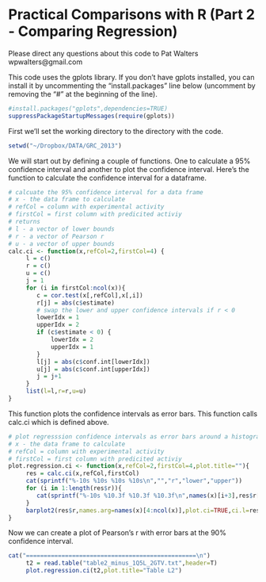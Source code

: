 Practical Comparisons with R (Part 2 - Comparing Regression)
========================================================
Please direct any questions about this code to Pat Walters wpwalters@gmail.com

This code uses the gplots library.  If you don't have gplots installed, you can install it by uncommenting the "install.packages" line below (uncomment by removing the "#" at the beginning of the line).

```r
#install.packages("gplots",dependencies=TRUE)
suppressPackageStartupMessages(require(gplots))
```

First we'll set the working directory to the directory with the code.

```r
setwd("~/Dropbox/DATA/GRC_2013")
```


We will start out by defining a couple of functions.  One to calculate a 95% confidence interval and another to plot the confidence interval.  Here's the function to calculate the confidence interval for a dataframe.

```r
# calcuate the 95% confidence interval for a data frame
# x - the data frame to calculate
# refCol = column with experimental activity
# firstCol = first column with predicited activiy
# returns 
# l - a vector of lower bounds
# r - a vector of Pearson r
# u - a vector of upper bounds
calc.ci <- function(x,refCol=2,firstCol=4) {
     l = c()
     r = c()
     u = c()
     j = 1
     for (i in firstCol:ncol(x)){
        c = cor.test(x[,refCol],x[,i])
        r[j] = abs(c$estimate)
        # swap the lower and upper confidence intervals if r < 0
        lowerIdx = 1
        upperIdx = 2
        if (c$estimate < 0) {
            lowerIdx = 2
            upperIdx = 1
        }
        l[j] = abs(c$conf.int[lowerIdx])
        u[j] = abs(c$conf.int[upperIdx])
        j = j+1
     }
     list(l=l,r=r,u=u)
}
```

This function plots the confidence intervals as error bars.  This function calls calc.ci which is defined above.

```r
# plot regresssion confidence intervals as error bars around a histogram
# x - the data frame to calculate
# refCol = column with experimental activity
# firstCol = first column with predicited activiy
plot.regression.ci <- function(x,refCol=2,firstCol=4,plot.title=""){
     res = calc.ci(x,refCol,firstCol) 
     cat(sprintf("%-10s %10s %10s %10s\n","","r","lower","upper"))
     for (i in 1:length(res$r)){
        cat(sprintf("%-10s %10.3f %10.3f %10.3f\n",names(x)[i+3],res$r[i],res$l[i],res$u[i]))
     }
     barplot2(res$r,names.arg=names(x)[4:ncol(x)],plot.ci=TRUE,ci.l=res$l,ci.u=res$u,col="lightblue",cex.names=0.9,ylab="abs(Pearson r)",main=plot.title)
}
```

Now we can create a plot of Pearson's r with error bars at the 90% confidence interval.


```r
cat("================================================\n")
     t2 = read.table("table2_minus_1Q5L_2GTV.txt",header=T)
     plot.regression.ci(t2,plot.title="Table L2")
```

